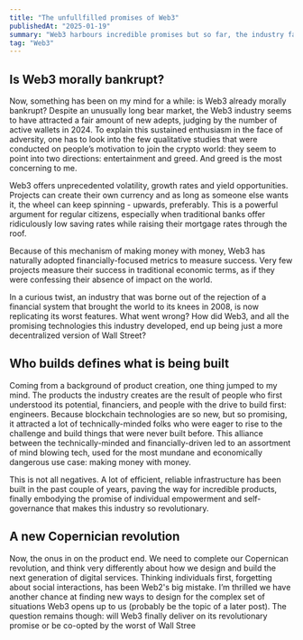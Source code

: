 ```yaml
---
title: "The unfullfilled promises of Web3"
publishedAt: "2025-01-19"
summary: "Web3 harbours incredible promises but so far, the industry failed to deliver on them. Let's see why."
tag: "Web3"
---
```


## Is Web3 morally bankrupt?

Now, something has been on my mind for a while: is Web3 already morally bankrupt? 
Despite an unusually long bear market, the Web3 industry seems to have attracted a fair amount of new adepts, judging by the number of active wallets in 2024. 
To explain this sustained enthusiasm in the face of adversity, one has to look into the few qualitative studies that were conducted on people’s motivation to join the crypto world: 
they seem to point into two directions: entertainment and greed. And greed is the most concerning to me.

Web3 offers unprecedented volatility, growth rates and yield opportunities. 
Projects can create their own currency and as long as someone else wants it, the wheel can keep spinning - upwards, preferably. 
This is a powerful argument for regular citizens, especially when traditional banks offer ridiculously low saving rates while raising their mortgage rates through the roof.

Because of this mechanism of making money with money, Web3 has naturally adopted financially-focused metrics to measure success. 
Very few projects measure their success in traditional economic terms, as if they were confessing their absence of impact on the world.

In a curious twist, an industry that was borne out of the rejection of a financial system that brought the world to its knees in 2008, is now replicating its worst features. 
What went wrong? How did Web3, and all the promising technologies this industry developed, end up being just a more decentralized version of Wall Street?

## Who builds defines what is being built

Coming from a background of product creation, one thing jumped to my mind. 
The products the industry creates are the result of people who first understood its potential, financiers, and people with the drive to build first: engineers. 
Because blockchain technologies are so new, but so promising, it attracted a lot of technically-minded folks who were eager to rise to the challenge and build things that were never built before. 
This alliance between the technically-minded and financially-driven led to an assortment of mind blowing tech, used for the most mundane and economically dangerous use case: making money with money.

This is not all negatives. A lot of efficient, reliable infrastructure has been built in the past couple of years, paving the way for incredible products, finally embodying the promise of individual empowerment and self-governance that makes this industry so revolutionary.

## A new Copernician revolution
Now, the onus in on the product end. We need to complete our Copernican revolution, and think very differently about how we design and build the next generation of digital services. 
Thinking individuals first, forgetting about social interactions, has been Web2's big mistake. I’m thrilled we have another chance at finding new ways to design for the complex set of situations Web3 opens up to us (probably be the topic of a later post). The question remains though: will Web3 finally deliver on its revolutionary promise or be co-opted by the worst of Wall Stree